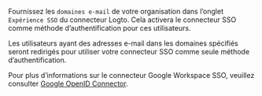 Fournissez les `domaines e-mail` de votre organisation dans l’onglet `Expérience SSO` du connecteur Logto. Cela activera le connecteur SSO comme méthode d’authentification pour ces utilisateurs.

Les utilisateurs ayant des adresses e-mail dans les domaines spécifiés seront redirigés pour utiliser votre connecteur SSO comme seule méthode d’authentification.

Pour plus d’informations sur le connecteur Google Workspace SSO, veuillez consulter [Google OpenID Connector](https://developers.google.com/identity/openid-connect/openid-connect).
